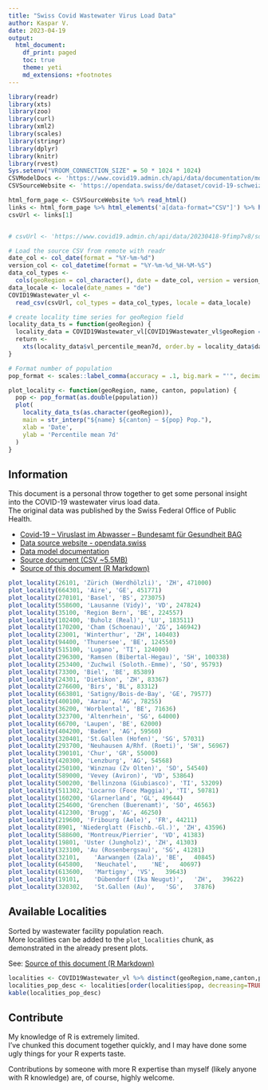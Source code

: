 ```yaml
---
title: "Swiss Covid Wastewater Virus Load Data"
author: Kaspar V.
date: 2023-04-19
output:
  html_document:
    df_print: paged
    toc: true
    theme: yeti
    md_extensions: +footnotes
---
```

```r
library(readr)
library(xts)
library(zoo)
library(curl)
library(xml2)
library(scales)
library(stringr)
library(dplyr)
library(knitr)
library(rvest)
Sys.setenv("VROOM_CONNECTION_SIZE" = 50 * 1024 * 1024)
CSVModelDocs <- 'https://www.covid19.admin.ch/api/data/documentation/models/sources-definitions-wastewaterdailyviralloaddata.md'
CSVSourceWebsite <- 'https://opendata.swiss/de/dataset/covid-19-schweiz/resource/f8602049-4f86-4f02-a957-10791642283a'
```

```r
html_form_page <- CSVSourceWebsite %>% read_html()
links <- html_form_page %>% html_elements('a[data-format="CSV"]') %>% html_attr("href")
csvUrl <- links[1]


# csvUrl <- 'https://www.covid19.admin.ch/api/data/20230418-9fimp7v8/sources/COVID19Wastewater_vl.csv'
```

```r
# Load the source CSV from remote with readr
date_col <- col_date(format = "%Y-%m-%d")
version_col <- col_datetime(format = "%Y-%m-%d_%H-%M-%S")
data_col_types <-
  cols(geoRegion = col_character(), date = date_col, version = version_col)
data_locale <- locale(date_names = "de")
COVID19Wastewater_vl <-
  read_csv(csvUrl, col_types = data_col_types, locale = data_locale)
```


```r
# create locality time series for geoRegion field
locality_data_ts = function(geoRegion) {
  locality_data = COVID19Wastewater_vl[COVID19Wastewater_vl$geoRegion == geoRegion,]
  return <-
    xts(locality_data$vl_percentile_mean7d, order.by = locality_data$date)
}

# Format number of population
pop_format <- scales::label_comma(accuracy = .1, big.mark = "'", decimal.mark = ".")

plot_locality <- function(geoRegion, name, canton, population) {
  pop <- pop_format(as.double(population))
  plot(
    locality_data_ts(as.character(geoRegion)),
    main = str_interp("${name} ${canton} – ${pop} Pop."),
    xlab = 'Date',
    ylab = 'Percentile mean 7d'
  )
}
```

## Information

This document is a personal throw together to get some personal insight into the COVID-19 wastewater virus load data.  
The original data was published by the Swiss Federal Office of Public Health.

- [Covid-⁠19 – Viruslast im Abwasser – Bundesamt für Gesundheit BAG](https://www.covid19.admin.ch/de/epidemiologic/waste-water)
- [Data source website - opendata.swiss](`r CSVSourceWebsite`)  
- [Data model documentation](`r CSVModelDocs`)
- [Source document (CSV ~5.5MB)](`r csvUrl`)
- [Source of this document (R Markdown)](https://github.com/casaper/swiss_wastewater_covid_virus_load/blob/main/wastewater.Rmd)

```r
plot_locality(26101, 'Zürich (Werdhölzli)', 'ZH', 471000)
plot_locality(664301, 'Aire', 'GE', 451771)
plot_locality(270101, 'Basel', 'BS', 273075)
plot_locality(558600, 'Lausanne (Vidy)', 'VD', 247824)
plot_locality(35100, 'Region Bern', 'BE', 224557)
plot_locality(102400, 'Buholz (Real)', 'LU', 183511)
plot_locality(170200, 'Cham (Schoenau)', 'ZG', 146942)
plot_locality(23001, 'Winterthur', 'ZH', 140403)
plot_locality(94400, 'Thunersee', 'BE', 124550)
plot_locality(515100, 'Lugano', 'TI', 124000)
plot_locality(296300, 'Ramsen (Bibertal-Hegau)', 'SH', 100338)
plot_locality(253400, 'Zuchwil (Soloth.-Emme)', 'SO', 95793)
plot_locality(73300, 'Biel', 'BE', 85389)
plot_locality(24301, 'Dietikon', 'ZH', 83367)
plot_locality(276600, 'Birs', 'BL', 83312)
plot_locality(663801, 'Satigny/Bois-de-Bay', 'GE', 79577)
plot_locality(400100, 'Aarau', 'AG', 78255)
plot_locality(36200, 'Worblental', 'BE', 71636)
plot_locality(323700, 'Altenrhein', 'SG', 64000)
plot_locality(66700, 'Laupen', 'BE', 62000)
plot_locality(404200, 'Baden', 'AG', 59560)
plot_locality(320401, 'St.Gallen (Hofen)', 'SG', 57031)
plot_locality(293700, 'Neuhausen A/Rhf. (Roeti)', 'SH', 56967)
plot_locality(390101, 'Chur', 'GR', 55000)
plot_locality(420300, 'Lenzburg', 'AG', 54568)
plot_locality(250100, 'Winznau (Zv Olten)', 'SO', 54540)
plot_locality(589000, 'Vevey (Aviron)', 'VD', 53864)
plot_locality(500200, 'Bellinzona (Giubiasco)', 'TI', 53209)
plot_locality(511302, 'Locarno (Foce Maggia)', 'TI', 50781)
plot_locality(160200, 'Glarnerland', 'GL', 49644)
plot_locality(254600, 'Grenchen (Buerenamt)', 'SO', 46563)
plot_locality(412300, 'Brugg', 'AG', 46250)
plot_locality(219600, 'Fribourg (Aele)', 'FR', 44211)
plot_locality(8901, 'Niederglatt (Fischb.-Gl.)', 'ZH', 43596)
plot_locality(588600, 'Montreux/Pierrier', 'VD', 41383)
plot_locality(19801, 'Uster (Jungholz)', 'ZH', 41303)
plot_locality(323100, 'Au (Rosenbergsau)', 'SG', 41281)
plot_locality(32101,	'Aarwangen (Zala)',	'BE',	40845)
plot_locality(645800,	'Neuchatel',	'NE',	40697)
plot_locality(613600,	'Martigny',	'VS',	39643)
plot_locality(19101,	'Dübendorf (Ika Neugut)',	'ZH',	39622)
plot_locality(320302,	'St.Gallen (Au)',	'SG',	37876)
```

## Available Localities

Sorted by wastewater facility population reach.  
More localities can be added to the `plot_localities` chunk, as demonstrated in the already present plots.

See: [Source of this document (R Markdown)](https://github.com/casaper/swiss_wastewater_covid_virus_load/blob/main/wastewater.Rmd)

```r
localities <- COVID19Wastewater_vl %>% distinct(geoRegion,name,canton,pop)
localities_pop_desc <- localities[order(localities$pop, decreasing=TRUE),]
kable(localities_pop_desc)
```

## Contribute

My knowledge of R is extremely limited.  
I've chunked this document together quickly, and I may have done some ugly things for your R experts taste.

Contributions by someone with more R expertise than myself (likely anyone with R knowledge) are, of course, highly welcome.
